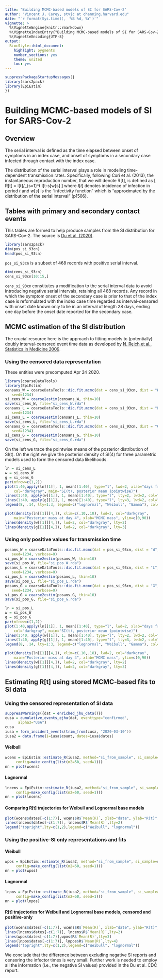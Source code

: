 ```yaml
---
title: "Building MCMC-based models of SI for SARS-Cov-2"
author: "Vincent J. Carey, stvjc at channing.harvard.edu"
date: "`r format(Sys.time(), '%B %d, %Y')`"
vignette: >
  %\VignetteEngine{knitr::rmarkdown}
  %\VignetteIndexEntry{"Building MCMC-based models of SI for SARS-Cov-2"}
  %\VignetteEncoding{UTF-8}
output:
  BiocStyle::html_document:
    highlight: pygments
    number_sections: yes 
    theme: united
    toc: yes 
---
```


```r
suppressPackageStartupMessages({
library(sars2pack)
library(EpiEstim)
})
```

# Building MCMC-based models of SI for SARS-Cov-2

## Overview

The serial interval is defined as the time elapsed between
onset of symptoms in an index case, and onset of symptoms
in a secondary case infected through contact with the index case.


The distribution of the serial interval plays a role in modeling time-dependent
transmission rates.  Specifically, following Cori et al. (2013), the 
instantaneous reproduction number, that we will denote R[t], is defined
as
\[
R[t] = I[t]/\Sigma_{s=1}^t I[t-s]w[s]
\]
where $I[t]$ denotes incidence of infection in period $t$ and $w[s]$ is the
"infectivity function" which is "approximated by the distribution of the
serial interval" (p1506).


## Tables with primary and secondary contact events

This tables are formed to help produce samples from the SI distribution
for SARS-Cov-2.  The source is [Du et al. (2020)](https://wwwnc.cdc.gov/eid/article/26/6/20-0357_article).
```r
library(sars2pack)
dim(pos_si_93cn)
head(pos_si_93cn)
```
`pos_si_93cn` is a subset of 468 records with positive serial interval.
```r
dim(cens_si_93cn)
cens_si_93cn[10:15,]
```
`cens_si_93cn` constitutes a modification to the serial interval data to
avoid introducing negative serial intervals, retaining all 468
records.  Any record in which the
symptom onset of the secondary case is prior to that of the index case
is reformulated with the index case time regarded as interval-censored
with onset date known only to lie in an interval of length 28 days, ending
one day before the onset date reported for the secondary case.

## MCMC estimation of the SI distribution

The crucial resource here is the approach to
fitting models to (potentially) doubly interval-censored
event time data as 
developed by [N. Reich et al., Statistics in Medicine 2009](http://doi.wiley.com/10.1002/sim.3659).

### Using the censored data representation

These entities were precomputed Apr 24 2020.
```r
library(coarseDataTools)
library(EpiEstim)
censans_W = coarseDataTools::dic.fit.mcmc(dat = cens_si_93cn, dist = "W", optim.method="SANN",
   seed=1234)
si_cens_W = coarse2estim(censans_W, thin=10)
save(si_cens_W, file="si_cens_W.rda")
censans_L = coarseDataTools::dic.fit.mcmc(dat = cens_si_93cn, dist = "L", optim.method="SANN",
   seed=1234)
si_cens_L = coarse2estim(censans_L, thin=10)
save(si_cens_L, file="si_cens_L.rda")
censans_G = coarseDataTools::dic.fit.mcmc(dat = cens_si_93cn, dist = "G", optim.method="SANN",
   seed=1234)
si_cens_G = coarse2estim(censans_G, thin=10)
save(si_cens_G, file="si_cens_G.rda")
```

On the left we trace the pointwise means of the posterior distribution of SI(t).
On the right we give the posterior density of SI(4) for three
parametric models used to form the censored data likelihoods.

```r
ln = si_cens_L
w = si_cens_W
g = si_cens_G
par(mfrow=c(1,2))
plot(1:40,apply(ln[[1]], 1, mean)[1:40], type="l", lwd=2, xlab="days from origin", ylab="density",
    col="darkgray", main="SI(t), posterior mean (pointwise)")
lines(1:40, apply(w[[1]], 1, mean)[1:40], type="l", lty=2, lwd=2, col="darkgray")
lines(1:40, apply(g[[1]], 1, mean)[1:40], type="l", lty=3, lwd=2, col="darkgray")
legend(8, .14, lty=1:3, legend=c("lognormal", "Weibull", "Gamma"), col="darkgray", bty="n", lwd=2)

plot(density(ln[[1]][4,]), xlim=c(.10,.18), lwd=2, col="darkgray", 
    main="Posterior mass at day 4", xlab="MCMC mass", ylim=c(0,90))
lines(density(w[[1]][4,]), lwd=2, col="darkgray", lty=2)
lines(density(g[[1]][4,]), lwd=2, col="darkgray", lty=3)
```

### Using only positive values for transmission time

```r
posans_W = coarseDataTools::dic.fit.mcmc(dat = pos_si_93cn, dist = "W", optim.method="SANN",
   seed=1234, verbose=0)
si_pos_W = coarse2estim(posans_W, thin=10)
save(si_pos_W, file="si_pos_W.rda")
posans_L = coarseDataTools::dic.fit.mcmc(dat = pos_si_93cn, dist = "L", optim.method="SANN",
   seed=1234, verbose=0)
si_pos_L = coarse2estim(posans_L, thin=10)
save(si_pos_L, file="si_pos_L.rda")
posans_G = coarseDataTools::dic.fit.mcmc(dat = pos_si_93cn, dist = "G", optim.method="SANN",
   seed=1234, verbose=0)
si_pos_G = coarse2estim(posans_G, thin=10)
save(si_pos_G, file="si_pos_G.rda")
```

```r
ln = si_pos_L
w = si_pos_W
g = si_pos_G
par(mfrow=c(1,2))
plot(1:40,apply(ln[[1]], 1, mean)[1:40], type="l", lwd=2, xlab="days from origin", ylab="density",
    col="darkgray", main="SI(t), posterior mean (pointwise)")
lines(1:40, apply(w[[1]], 1, mean)[1:40], type="l", lty=2, lwd=2, col="darkgray")
lines(1:40, apply(g[[1]], 1, mean)[1:40], type="l", lty=3, lwd=2, col="darkgray")
legend(8, .14, lty=1:3, legend=c("lognormal", "Weibull", "Gamma"), col="darkgray", bty="n", lwd=2)

plot(density(ln[[1]][4,]), xlim=c(.10,.18), lwd=2, col="darkgray", 
    main="Posterior mass at day 4", xlab="MCMC mass", ylim=c(0,90))
lines(density(w[[1]][4,]), lwd=2, col="darkgray", lty=2)
lines(density(g[[1]][4,]), lwd=2, col="darkgray", lty=3)
```

## Estimating R[t] using stored MCMC-based fits to SI data

### Using the censored representation of SI data

```r
suppressWarnings({dat = enriched_jhu_data()})
cusa = cumulative_events_ejhu(dat, eventtype="confirmed",
      alpha3="USA")
cusa
iusa = form_incident_events(trim_from(cusa, "2020-03-10"))
iusa2 = data.frame(I=iusa$count, dates=iusa$dates)
```

#### Weibull
```r
wcens = EpiEstim::estimate_R(iusa2, method="si_from_sample", si_sample=si_cens_W$si_sample, 
     config=make_config(list(n2=50, seed=1)))
nn = plot(wcens)
```

#### Lognormal

```r
lncens = EpiEstim::estimate_R(iusa2, method="si_from_sample", si_sample=si_cens_L$si_sample, 
     config=make_config(list(n2=50, seed=1)))
nn = plot(lncens)
```

#### Comparing R[t] trajectories for Weibull and Lognormal base models

```r
plot(wcens$dates[-c(1:7)], wcens$R$`Mean(R)`, xlab="date", ylab="R(t)", type="l")
lines(lncens$dates[-c(1:7)], lncens$R$`Mean(R)`,lty=2)
legend("topright",lty=c(1,2),legend=c("Weibull", "lognormal"))
```

### Using the positive-SI only representations and fits

#### Weibull

```r
wpos = EpiEstim::estimate_R(iusa2, method="si_from_sample", si_sample=si_pos_W$si_sample, 
     config=make_config(list(n2=50, seed=1)))
nn = plot(wpos)
```

#### Lognormal

```r
lnpos = EpiEstim::estimate_R(iusa2, method="si_from_sample", si_sample=si_pos_L$si_sample, 
     config=make_config(list(n2=50, seed=1)))
nn = plot(lnpos)
```

#### R[t] trajectories for Weibull and Lognormal base models, censored and positive-only

```r
plot(wcens$dates[-c(1:7)], wcens$R$`Mean(R)`, xlab="date", ylab="R(t)", type="l")
lines(lncens$dates[-c(1:7)], lncens$R$`Mean(R)`,lty=2)
lines(wpos$dates[-c(1:7)],wpos$R$`Mean(R)`,lty=3)
lines(lnpos$dates[-c(1:7)], lnpos$R$`Mean(R)`,lty=4)
legend("topright",lty=c(1,2),legend=c("Weibull", "lognormal"))
```

We conclude that the difference between excluding negative SI reports and
censoring the infector times is very small.  Further work is needed to employ
all the information (i.e., the negative SI values) provided in the Du et al. CDC report.
